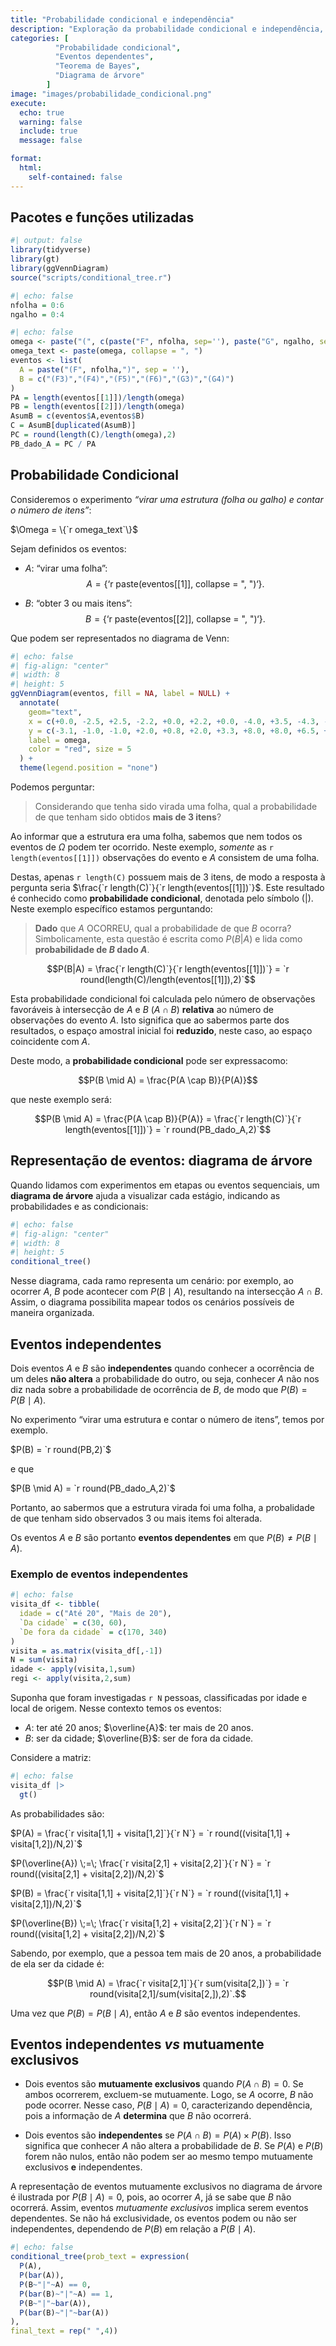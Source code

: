 ```yaml
---
title: "Probabilidade condicional e independência"
description: "Exploração da probabilidade condicional e independência, com aplicações do Teorema de Bayes."
categories: [
          "Probabilidade condicional",
          "Eventos dependentes",
          "Teorema de Bayes",
          "Diagrama de árvore"
        ]
image: "images/probabilidade_condicional.png"
execute:
  echo: true
  warning: false
  include: true
  message: false

format:
  html:
    self-contained: false
---
```

:::{.callout-tip collapse="true"}
## Pacotes e funções utilizadas

```r
#| output: false
library(tidyverse)
library(gt)
library(ggVennDiagram)
source("scripts/conditional_tree.r")
```
:::

```r
#| echo: false
nfolha = 0:6
ngalho = 0:4
```

```r
#| echo: false
omega <- paste("(", c(paste("F", nfolha, sep=''), paste("G", ngalho, sep='')), ")", sep = '')
omega_text <- paste(omega, collapse = ", ")
eventos <- list(
  A = paste("(F", nfolha,")", sep = ''),
  B = c("(F3)","(F4)","(F5)","(F6)","(G3)","(G4)")
)
PA = length(eventos[[1]])/length(omega)
PB = length(eventos[[2]])/length(omega)
AsumB = c(eventos$A,eventos$B)
C = AsumB[duplicated(AsumB)]
PC = round(length(C)/length(omega),2)
PB_dado_A = PC / PA
```


## Probabilidade Condicional

Consideremos o experimento *“virar uma estrutura (folha ou galho) e contar o número de itens”*:

$\Omega = \{`r omega_text`\}$

Sejam definidos os eventos:

- $A$: “virar uma folha”:  
  $$A = \{\text{`r paste(eventos[[1]], collapse = ", ")`}\}.$$

- $B$: “obter 3 ou mais itens”:  
  $$B = \{\text{`r paste(eventos[[2]], collapse = ", ")`}\}.$$

Que podem ser representados no diagrama de Venn:

```r
#| echo: false
#| fig-align: "center"
#| width: 8
#| height: 5
ggVennDiagram(eventos, fill = NA, label = NULL) + 
  annotate(
    geom="text", 
    x = c(+0.0, -2.5, +2.5, -2.2, +0.0, +2.2, +0.0, -4.0, +3.5, -4.3, -2.2, +2.2), 
    y = c(-3.1, -1.0, -1.0, +2.0, +0.8, +2.0, +3.3, +8.0, +8.0, +6.5, +5.0, +5.0), 
    label = omega,
    color = "red", size = 5
  ) +
  theme(legend.position = "none")
```

Podemos perguntar:

> Considerando que tenha sido virada uma folha, qual a probabilidade de que tenham sido obtidos **mais de 3 itens**?

Ao informar que a estrutura era uma folha, sabemos que nem todos os eventos de $\Omega$ podem ter ocorrido. Neste exemplo, *somente* as `r length(eventos[[1]])` observações do evento e $A$ consistem de uma folha.

Destas, apenas `r length(C)` possuem mais de 3 itens, de modo a resposta à pergunta seria $\frac{`r length(C)`}{`r length(eventos[[1]])`}$. Este resultado é conhecido como **probabilidade condicional**, denotada pelo símbolo ($|$). Neste exemplo específico estamos perguntando:

> **Dado** que $A$ OCORREU, qual a probabilidade de que $B$ ocorra? Simbolicamente, esta questão é escrita como $P(B|A)$ e lida como **probabilidade de $B$ dado $A$**.

$$P(B|A) = \frac{`r length(C)`}{`r length(eventos[[1]])`} = `r round(length(C)/length(eventos[[1]]),2)`$$

Esta probabilidade condicional foi calculada pelo número de observações favoráveis à intersecção de $A$ e $B$ ($A \cap B$) **relativa** ao número de observações do evento $A$. Isto significa que ao sabermos parte dos resultados, o espaço amostral inicial foi **reduzido**, neste caso, ao espaço coincidente com $A$.

Deste modo, a **probabilidade condicional** pode ser expressacomo:

$$P(B \mid A) = \frac{P(A \cap B)}{P(A)}$$

que neste exemplo será:

$$P(B \mid A) = \frac{P(A \cap B)}{P(A)} = \frac{`r length(C)`}{`r length(eventos[[1]])`} = `r round(PB_dado_A,2)`$$

## Representação de eventos: diagrama de árvore

Quando lidamos com experimentos em etapas ou eventos sequenciais, um **diagrama de árvore** ajuda a visualizar cada estágio, indicando as probabilidades e as condicionais:


```r
#| echo: false
#| fig-align: "center"
#| width: 8
#| height: 5
conditional_tree()
```

Nesse diagrama, cada ramo representa um cenário: por exemplo, ao ocorrer $A$, $B$ pode acontecer com $P(B \mid A)$, resultando na intersecção $A \cap B$. Assim, o diagrama possibilita mapear todos os cenários possíveis de maneira organizada.

## Eventos independentes

Dois eventos $A$ e $B$ são **independentes** quando conhecer a ocorrência de um deles **não altera** a probabilidade do outro, ou seja, conhecer $A$ não nos diz nada sobre a probabilidade de ocorrência de $B$, de modo que $P(B) = P(B \mid A)$.

No experimento “virar uma estrutura e contar o número de itens”, temos por exemplo.

$P(B) = `r round(PB,2)`$

e que

$P(B \mid A) = `r round(PB_dado_A,2)`$

Portanto, ao sabermos que a estrutura virada foi uma folha, a probalidade de que tenham sido observados 3 ou mais items foi alterada.

Os eventos $A$ e $B$ são portanto **eventos dependentes** em que $P(B) \neq P(B \mid A)$.

### Exemplo de eventos independentes

```r
#| echo: false
visita_df <- tibble(
  idade = c("Até 20", "Mais de 20"),
  `Da cidade` = c(30, 60),
  `De fora da cidade` = c(170, 340)
)
visita = as.matrix(visita_df[,-1])
N = sum(visita)
idade <- apply(visita,1,sum)
regi <- apply(visita,2,sum)
```

Suponha que foram investigadas `r N` pessoas, classificadas por idade e local de origem. Nesse contexto temos os eventos:

- $A$: ter até 20 anos; $\overline{A}$: ter mais de 20 anos.  
- $B$: ser da cidade; $\overline{B}$: ser de fora da cidade.

Considere a matriz:

```r
#| echo: false
visita_df |> 
  gt()
```



As probabilidades são:

$P(A) = \frac{`r visita[1,1] + visita[1,2]`}{`r N`} = `r round((visita[1,1] + visita[1,2])/N,2)`$

$P(\overline{A}) \;=\; \frac{`r visita[2,1] + visita[2,2]`}{`r N`} = `r round((visita[2,1] + visita[2,2])/N,2)`$

$P(B) = \frac{`r visita[1,1] + visita[2,1]`}{`r N`} = `r round((visita[1,1] + visita[2,1])/N,2)`$

$P(\overline{B}) \;=\; \frac{`r visita[1,2] + visita[2,2]`}{`r N`} = `r round((visita[1,2] + visita[2,2])/N,2)`$

Sabendo, por exemplo, que a pessoa tem mais de 20 anos, a probabilidade de ela ser da cidade é:

$$P(B \mid A) = \frac{`r visita[2,1]`}{`r sum(visita[2,])`} = `r round(visita[2,1]/sum(visita[2,]),2)`.$$

Uma vez que $P(B) = P(B \mid A)$, então $A$ e $B$ são eventos independentes.


## Eventos independentes *vs* mutuamente exclusivos

- Dois eventos são **mutuamente exclusivos** quando $P(A \cap B) = 0$. Se ambos ocorrerem, excluem-se mutuamente. Logo, se $A$ ocorre, $B$ não pode ocorrer. Nesse caso, $P(B \mid A) = 0$, caracterizando dependência, pois a informação de $A$ **determina** que $B$ não ocorrerá.

- Dois eventos são **independentes** se $P(A \cap B) = P(A)\times P(B)$. Isso significa que conhecer $A$ não altera a probabilidade de $B$. Se $P(A)$ e $P(B)$ forem não nulos, então não podem ser ao mesmo tempo mutuamente exclusivos **e** independentes.

A representação de eventos mutuamente exclusivos no diagrama de árvore é ilustrada por $P(B \mid A)=0$, pois, ao ocorrer $A$, já se sabe que $B$ não ocorrerá. Assim, eventos *mutuamente exclusivos* implica serem eventos dependentes. Se não há exclusividade, os eventos podem ou não ser independentes, dependendo de $P(B)$ em relação a $P(B \mid A)$.

```r
#| echo: false
conditional_tree(prob_text = expression(
  P(A),
  P(bar(A)),
  P(B~"|"~A) == 0,
  P(bar(B)~"|"~A) == 1,
  P(B~"|"~bar(A)),
  P(bar(B)~"|"~bar(A))
),
final_text = rep(" ",4))
```
